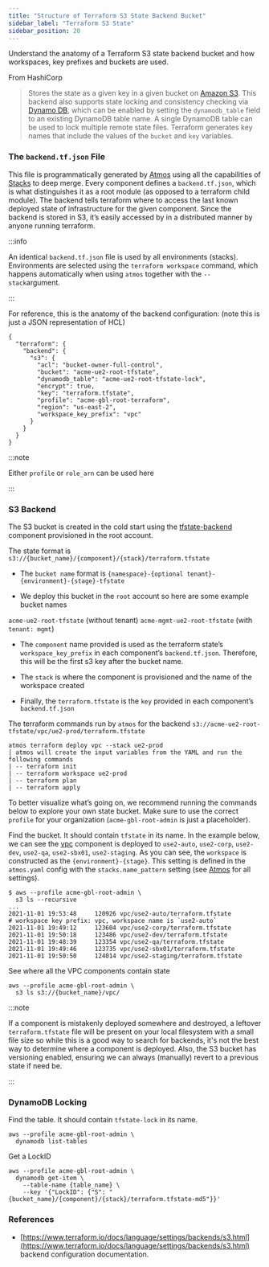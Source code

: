 ```yaml
---
title: "Structure of Terraform S3 State Backend Bucket"
sidebar_label: "Terraform S3 State"
sidebar_position: 20
---
```


Understand the anatomy of a Terraform S3 state backend bucket and how workspaces, key prefixes and buckets are used.

From HashiCorp

> Stores the state as a given key in a given bucket on [Amazon S3](https://aws.amazon.com/s3/). This backend also
> supports state locking and consistency checking via [Dynamo DB](https://aws.amazon.com/dynamodb/), which can be
> enabled by setting the `dynamodb_table` field to an existing DynamoDB table name. A single DynamoDB table can be used
> to lock multiple remote state files. Terraform generates key names that include the values of the `bucket` and `key`
> variables.

### The `backend.tf.json` File

This file is programmatically generated by [Atmos](/fundamentals/atmos) using all the capabilities of
[Stacks](/fundamentals/stacks) to deep merge. Every component defines a `backend.tf.json`, which is what distinguishes it as a root module (as opposed to a terraform child module). The backend tells terraform where to access the last known deployed state of infrastructure for the given component. Since the backend is stored in S3, it’s easily accessed by in a distributed manner by anyone running terraform.

:::info

An identical `backend.tf.json` file is used by all environments (stacks). Environments are selected using the
`terraform workspace` command, which happens automatically when using `atmos` together with the `--stack`argument.

:::

For reference, this is the anatomy of the backend configuration: (note this is just a JSON representation of HCL)

```
{
  "terraform": {
    "backend": {
      "s3": {
        "acl": "bucket-owner-full-control",
        "bucket": "acme-ue2-root-tfstate",
        "dynamodb_table": "acme-ue2-root-tfstate-lock",
        "encrypt": true,
        "key": "terraform.tfstate",
        "profile": "acme-gbl-root-terraform",
        "region": "us-east-2",
        "workspace_key_prefix": "vpc"
      }
    }
  }
}
```

:::note

Either `profile` or `role_arn` can be used here

:::

### S3 Backend

The S3 bucket is created in the cold start using the [tfstate-backend](/components/library/aws/tfstate-backend/)
component provisioned in the root account.

The state format is `s3://{bucket_name}/{component}/{stack}/terraform.tfstate`

- The `bucket name` format is `{namespace}-{optional tenant}-{environment}-{stage}-tfstate`

- We deploy this bucket in the `root` account so here are some example bucket names

`acme-ue2-root-tfstate` (without tenant) `acme-mgmt-ue2-root-tfstate` (with `tenant: mgmt`)

- The `component` name provided is used as the terraform state’s `workspace_key_prefix` in each component’s
  `backend.tf.json`. Therefore, this will be the first s3 key after the bucket name.

- The `stack` is where the component is provisioned and the name of the workspace created

- Finally, the `terraform.tfstate` is the `key` provided in each component’s `backend.tf.json`

The terraform commands run by `atmos` for the backend `s3://acme-ue2-root-tfstate/vpc/ue2-prod/terraform.tfstate`

```
atmos terraform deploy vpc --stack ue2-prod
| atmos will create the input variables from the YAML and run the following commands
| -- terraform init
| -- terraform workspace ue2-prod
| -- terraform plan
| -- terraform apply
```

To better visualize what’s going on, we recommend running the commands below to explore your own state bucket. Make sure
to use the correct `profile` for your organization (`acme-gbl-root-admin` is just a placeholder).

Find the bucket. It should contain `tfstate` in its name. In the example below, we can see the
[vpc](/components/library/aws/vpc/) component is deployed to `use2-auto`, `use2-corp`, `use2-dev`, `use2-qa`,
`use2-sbx01`, `use2-staging`. As you can see, the `workspace` is constructed as the `{environment}-{stage}`. This
setting is defined in the `atmos.yaml` config with the `stacks.name_pattern` setting (see [Atmos](/fundamentals/atmos)
for all settings).

```
$ aws --profile acme-gbl-root-admin \
  s3 ls --recursive
...
2021-11-01 19:53:48     120926 vpc/use2-auto/terraform.tfstate        # workspace key prefix: vpc, workspace name is `use2-auto`
2021-11-01 19:49:12     123604 vpc/use2-corp/terraform.tfstate
2021-11-01 19:50:18     123486 vpc/use2-dev/terraform.tfstate
2021-11-01 19:48:39     123354 vpc/use2-qa/terraform.tfstate
2021-11-01 19:49:46     123735 vpc/use2-sbx01/terraform.tfstate
2021-11-01 19:50:50     124014 vpc/use2-staging/terraform.tfstate
```

See where all the VPC components contain state

```
aws --profile acme-gbl-root-admin \
  s3 ls s3://{bucket_name}/vpc/
```

:::note

If a component is mistakenly deployed somewhere and destroyed, a leftover `terraform.tfstate` file will be present on
your local filesystem with a small file size so while this is a good way to search for backends, it's not the best way
to determine where a component is deployed. Also, the S3 bucket has versioning enabled, ensuring we can always
(manually) revert to a previous state if need be.

:::

### DynamoDB Locking

Find the table. It should contain `tfstate-lock` in its name.

```
aws --profile acme-gbl-root-admin \
  dynamodb list-tables
```

Get a LockID

```
aws --profile acme-gbl-root-admin \
  dynamodb get-item \
    --table-name {table_name} \
    --key '{"LockID": {"S": "{bucket_name}/{component}/{stack}/terraform.tfstate-md5"}}'
```

### References

- [https://www.terraform.io/docs/language/settings/backends/s3.html](https://www.terraform.io/docs/language/settings/backends/s3.html)
  backend configuration documentation.
